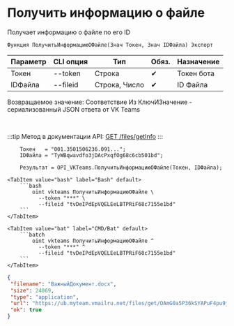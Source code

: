﻿---
sidebar_position: 3
description: Получить информацию о файле и другие функции для работы с VKTeams в Открытом пакете интеграций - бесплатной open-source библиотеке интеграций для 1С:Предприятие 8, OneScript и CLI
keywords: [1C, 1С, 1С:Предприятие, 1С:Предприятие 8.3, API, Интеграция, Сервисы, Обмен, OneScript, CLI, VKTeams]
---


# Получить информацию о файле
 Получает информацию о файле по его ID



`Функция ПолучитьИнформациюОФайле(Знач Токен, Знач IDФайла) Экспорт`

  | Параметр | CLI опция | Тип | Обяз. | Назначение |
  |-|-|-|-|-|
  | Токен | --token | Строка | &#x2714; | Токен бота |
  | IDФайла | --fileid | Строка, Число | &#x2714; | ID Файла |

  
  Возвращаемое значение:   Соответствие Из КлючИЗначение - сериализованный JSON ответа от VK Teams

<br/>

:::tip
Метод в документации API: [GET /files/getInfo](https://teams.vk.com/botapi/#/files/get_files_getInfo)
:::
<br/>



```bsl title="Пример использования для 1С:Предприятие/OneScript"
    Токен   = "001.3501506236.091...";
    IDФайла = "TyWBqwavdfo3jDAcPxqfOg68c6cb501bd";

    Результат = OPI_VKTeams.ПолучитьИнформациюОФайле(Токен, IDФайла);
```
    

 <Tabs>
  
    <TabItem value="bash" label="Bash" default>
        ```bash
            oint vkteams ПолучитьИнформациюОФайле \
              --token "***" \
              --fileid "tvDeIPdEpVQELEeLBTPRiF68c7155e1bd"
        ```
    </TabItem>
  
    <TabItem value="bat" label="CMD/Bat" default>
        ```batch
            oint vkteams ПолучитьИнформациюОФайле ^
              --token "***" ^
              --fileid "tvDeIPdEpVQELEeLBTPRiF68c7155e1bd"
        ```
    </TabItem>
</Tabs>


```json title="Результат"
{
 "filename": "ВажныйДокумент.docx",
 "size": 24069,
 "type": "application",
 "url": "https://ub.myteam.vmailru.net/files/get/OAmG0a5P36kSYAPuF4pu9j_ePmlQ0AOSA_4ZiAfDHKG3A6irkEVwiM2kfQGtOmH_O2F6QHdy9sIMEZV9o5SJRMz9gMtfdkUe4JVMLAwk3gYcTrn2w_hsF3R1Tg0txJTvA7Jpwu0_hTCUCTfQr17OXoMcMXXFYgMD0iqMykmdbppJE2cd1hHOLM1gD-6P4aN7ZCspGjw7HOY0elAWlsitlJmvzOywwD4t3UCLwno_c06nkZjDNAcjM1sp2sbfxL-1jYO7_aYmQREbVdTkAPSnGdWAlJp_Zr3HTXD7yt2MZr6HF5YDdJJkEi_YuNvoqChW9kFfOIVdlotllgujQj-lFwVAPT0nOkEtHk2kKzPc4P7t7x2zlTswQAQanJJ0PBa5gNfOTQA7E0_vVBgbLQ-ScQuiWwZCtuYGCzI5TTb5OdJLOQfLgLpYXpZDUAvwi29egA/%D0%92%D0%B0%D0%B6%D0%BD%D1%8B%D0%B9%D0%94%D0%BE%D0%BA%D1%83%D0%BC%D0%B5%D0%BD%D1%82.docx",
 "ok": true
}
```
